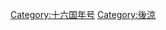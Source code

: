 {{Catnav|頁面分類|历史|年号|中国年号|十六国年号}}
{{Catnav|頁面分類|...|魏晉南北朝|五胡十六国|後涼}}
{{Catnav|頁面分類|...|魏晉南北朝|五胡十六国|十六国年号}}

[[Category:十六国年号|Category:十六国年号]]
[[Category:後涼|Category:後涼]]